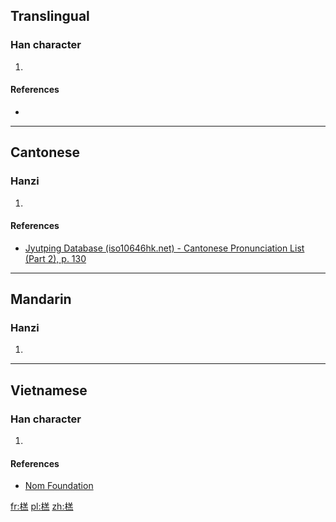 ==Translingual==

===Han character===
{{Han char|rn=75|rad=木|as=10|sn=14|four=48931|canj=DTGF|ids=⿰木羔}}

# {{defn|Han|sort=木10}}

====References====
* {{Han ref|kx=0543.150|dkj=15237|dj=0931.040|hdz=21269.020|uh=699A|ud=27034|bh=E255|bd=57941}}

----

==Cantonese==

===Hanzi===
{{yue-hanzi|jyut=[[jiu5]]|y=yiu5}}

# {{defn|lang=yue|sort=木10}}

====References====
*[http://www.iso10646hk.net/jp/document/download.jsp Jyutping Database (iso10646hk.net) - Cantonese Pronunciation List (Part 2), p. 130]

----

==Mandarin==

===Hanzi===
{{cmn-hanzi|pin=[[yǎo]] ([[yao3]])|wg=yao<sup>3</sup>}}

# {{defn|lang=cmn|sort=木10}}

----

==Vietnamese==

===Han character===
{{vi-readings|rs=木10| hanviet = cau}}

# {{defn|lang=vi|sort=木10}}

====References====
*[http://nomfoundation.org/common/nom_details.php?codepoint=699a Nom Foundation]

[[fr:榚]]
[[pl:榚]]
[[zh:榚]]